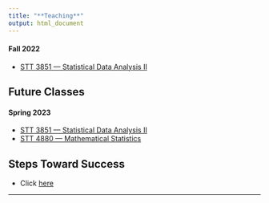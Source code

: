 ```yaml
---
title: "**Teaching**"
output: html_document
---
```





#### Fall 2022

* [STT 3851 --- Statistical Data Analysis II](https://hasthika.github.io/STT3851/)

<!--

#### Spring 2022 

* [STT 4880 --- Mathematical Statistics](https://hasthika.github.io/STT4880SP2021/) 
* [STT 3851 --- Statistical Data Analysis II](https://hasthika.github.io/STT3851/)



#### Fall 2021

* [STT 3250 --- Probability](https://hasthika.github.io/STT3250/index.html) 
* [STT 3820 --- Statistical Methods I](https://hasthika.github.io/STT3820/index.html)
* [STT 2810 --- Introduction to Statistics](https://www.pearsonmylabandmastering.com/northamerica/)


#### Spring 2020

* [STT 3820 --- Statistical Methods I](https://hasthika.github.io/STT3820/index.html) 
* [STT 3850 --- Statistical Data Analysis I](https://hasthika.github.io/STT3850/index.html)







### Summer I 2020

* [STT 2810 --- Introduction to Statistics](https://www.pearsonmylabandmastering.com/northamerica/)




#### Fall 2020

* [STT 3250 --- Probability](https://hasthika.github.io/STT3250/index.html) 
* [STT 2810 --- Introduction to Statistics](https://www.pearsonmylabandmastering.com/northamerica/)


## **Future Classes**




#### Spring 2021

* [STT 4880 --- Mathematical Statistics](https://hasthika.github.io/STT4880SP2021/)
* [STT 3850 --- Statistical Data Analysis I](https://hasthika.github.io/STT3850/index.html)
-->

## **Future Classes**

#### Spring 2023 

* [STT 3851 --- Statistical Data Analysis II](https://hasthika.github.io/STT3851/)
* [STT 4880 --- Mathematical Statistics](https://hasthika.github.io/STT4880SP2021/) 


## **Steps Toward Success**

* Click [here](StepsTowardsSuccess.html)


* * *
